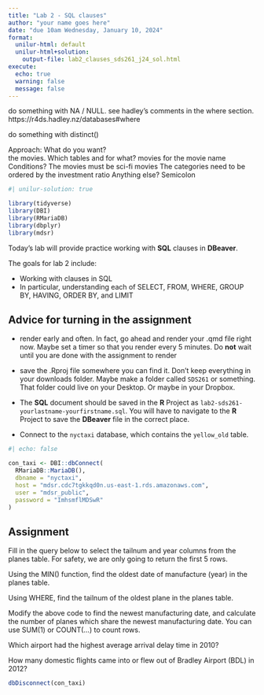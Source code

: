 ```yaml
---
title: "Lab 2 - SQL clauses"
author: "your name goes here"
date: "due 10am Wednesday, January 10, 2024"
format: 
  unilur-html: default
  unilur-html+solution:
    output-file: lab2_clauses_sds261_j24_sol.html
execute:
  echo: true
  warning: false
  message: false
---
```


do something with NA / NULL. see hadley's comments in the where section. https://r4ds.hadley.nz/databases#where

do something with distinct()

Approach: 
What do you want?	
the movies.
Which tables and for what?
movies for the movie name
Conditions?
The movies must be sci-fi movies
The categories need to be ordered by the investment ratio
Anything else?
Semicolon


```r
#| unilur-solution: true

library(tidyverse)
library(DBI)
library(RMariaDB)
library(dbplyr)
library(mdsr)
```

Today's lab will provide practice working with **SQL** clauses in **DBeaver**.

The goals for lab 2 include:

* Working with clauses in SQL
* In particular, understanding each of SELECT, FROM, WHERE, GROUP BY, HAVING, ORDER BY, and LIMIT



## Advice for turning in the assignment

* render early and often.  In fact, go ahead and render your .qmd file right now.  Maybe set a timer so that you render every 5 minutes.  Do **not** wait until you are done with the assignment to render

* save the .Rproj file somewhere you can find it.  Don't keep everything in your downloads folder.  Maybe make a folder called `SDS261` or something.  That folder could live on your Desktop.  Or maybe in your Dropbox.  

* The **SQL** document should be saved in the **R** Project as `lab2-sds261-yourlastname-yourfirstname.sql`.  You will have to navigate to the **R** Project to save the **DBeaver** file in the correct place.

* Connect to the `nyctaxi` database, which contains the `yellow_old` table.

```r
#| echo: false

con_taxi <- DBI::dbConnect(
  RMariaDB::MariaDB(),
  dbname = "nyctaxi",
  host = "mdsr.cdc7tgkkqd0n.us-east-1.rds.amazonaws.com",
  user = "mdsr_public",
  password = "ImhsmflMDSwR"
)
```


##  Assignment

Fill in the query below to select the tailnum and year columns from the planes table. For safety, we are only going to return the first 5 rows.

Using the MIN() function, find the oldest date of manufacture (year) in the planes table.

Using WHERE, find the tailnum of the oldest plane in the planes table.

Modify the above code to find the newest manufacturing date, and calculate the number of planes which share the newest manufacturing date. You can use SUM(1) or COUNT(...) to count rows.

Which airport had the highest average arrival delay time in 2010? 

How many domestic flights came into or flew out of Bradley Airport (BDL) in 2012?



```r
dbDisconnect(con_taxi)
```